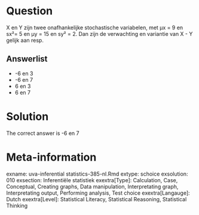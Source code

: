 Question
========

X en Y zijn twee onafhankelijke stochastische variabelen, met µx = 9 en sx²= 5 en µy = 15 en sy² = 2. Dan zijn de verwachting en variantie van X - Y gelijk aan resp. 

Answerlist
----------
* -6 en 3
* -6 en 7
* 6 en 3
* 6 en 7

Solution
========

The correct answer is  -6 en 7 

Meta-information
================
exname: uva-inferential statistics-385-nl.Rmd 
extype: schoice 
exsolution: 010 
exsection: Inferentiële statistiek
exextra[Type]: Calculation, Case, Conceptual, Creating graphs, Data manipulation, Interpretating graph, Interpretating output, Performing analysis, Test choice 
exextra[Langauge]: Dutch 
exextra[Level]: Statistical Literacy, Statistical Reasoning, Statistical Thinking 
